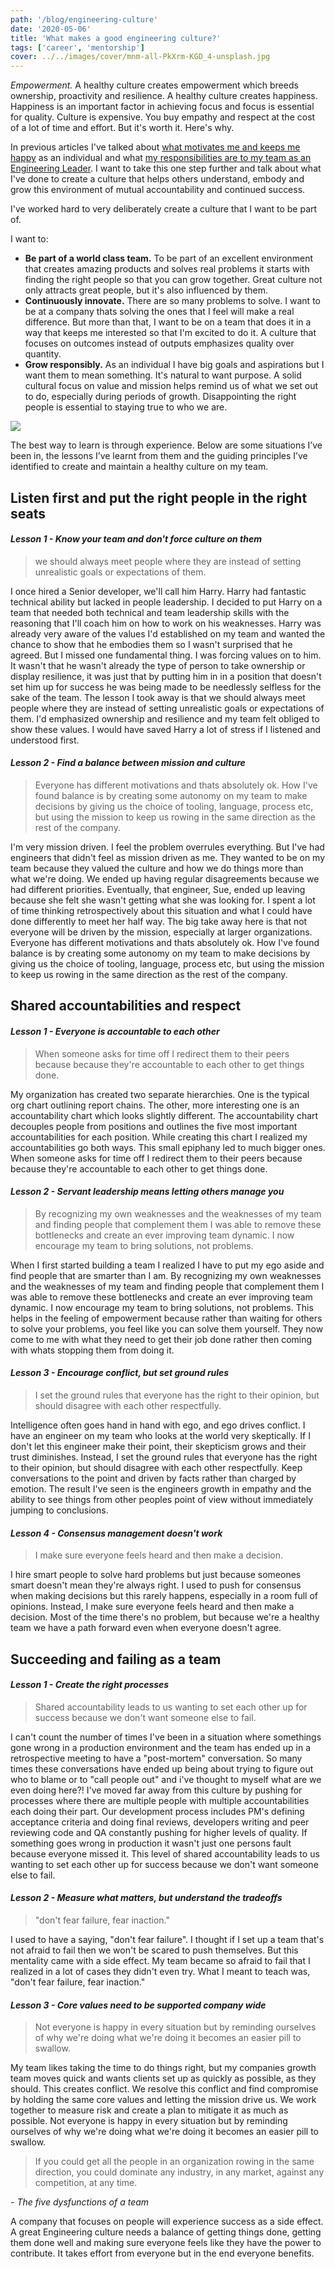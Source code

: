 ```yaml
---
path: '/blog/engineering-culture'
date: '2020-05-06'
title: 'What makes a good engineering culture?'
tags: ['career', 'mentorship']
cover: ../../images/cover/mnm-all-PkXrm-KGD_4-unsplash.jpg
---
```



*Empowerment.* A healthy culture creates empowerment which breeds ownership, proactivity and resilience. A healthy culture creates happiness. Happiness is an important factor in achieving focus and focus is essential for quality. Culture is expensive. You buy empathy and respect at the cost of a lot of time and effort. But it's worth it. Here's why.

In previous articles I've talked about [what motivates me and keeps me happy](/blog/people-problem-pay) as an individual and what [my responsibilities are to my team as an Engineering Leader](/blog/director-of-engineering). I want to take this one step further and talk about what I've done to create a culture that helps others understand, embody and grow this environment of mutual accountability and continued success.

I've worked hard to very deliberately create a culture that I want to be part of. 

I want to:

- **Be part of a world class team.** To be part of an excellent environment that creates amazing products and solves real problems it starts with finding the right people so that you can grow together. Great culture not only attracts great people, but it's also influenced by them.
- **Continuously innovate.** There are so many problems to solve. I want to be at a company thats solving the ones that I feel will make a real difference. But more than that, I want to be on a team that does it in a way that keeps me interested so that I'm excited to do it. A culture that focuses on outcomes instead of outputs emphasizes quality over quantity.
- **Grow responsibly.** As an individual I have big goals and aspirations but I want them to mean something. It's natural to want purpose. A solid cultural focus on value and mission helps remind us of what we set out to do, especially during periods of growth. Disappointing the right people is essential to staying true to who we are.

<img src={CultureCloudImg} />

The best way to learn is through experience. Below are some situations I’ve been in, the lessons I’ve learnt from them and the guiding principles I’ve identified to create and maintain a healthy culture on my team.

## Listen first and put the right people in the right seats

#### *Lesson 1 - Know your team and don't force culture on them*

> we should always meet people where they are instead of setting unrealistic goals or expectations of them.

I once hired a Senior developer, we'll call him Harry. Harry had fantastic technical ability but lacked in people leadership. I decided to put Harry on a team that needed both technical and team leadership skills with the reasoning that I'll coach him on how to work on his weaknesses. Harry was already very aware of the values I'd established on my team and wanted the chance to show that he embodies them so I wasn't surprised that he agreed. But I missed one fundamental thing. I was forcing values on to him. It wasn't that he wasn't already the type of person to take ownership or display resilience, it was just that by putting him in in a position that doesn't set him up for success he was being made to be needlessly selfless for the sake of the team. The lesson I took away is that we should always meet people where they are instead of setting unrealistic goals or expectations of them. I'd emphasized ownership and resilience and my team felt obliged to show these values. I would have saved Harry a lot of stress if I listened and understood first.

#### *Lesson 2 - Find a balance between mission and culture*

> Everyone has different motivations and thats absolutely ok. How I've found balance is by creating some autonomy on my team to make decisions by giving us the choice of tooling, language, process etc, but using the mission to keep us rowing in the same direction as the rest of the company.

I'm very mission driven. I feel the problem overrules everything. But I've had engineers that didn't feel as mission driven as me. They wanted to be on my team because they valued the culture and how we do things more than what we're doing. We ended up having regular disagreements because we had different priorities. Eventually, that engineer, Sue, ended up leaving because she felt she wasn't getting what she was looking for. I spent a lot of time thinking retrospectively about this situation and what I could have done differently to meet her half way. The big take away here is that not everyone will be driven by the mission, especially at larger organizations. Everyone has different motivations and thats absolutely ok. How I've found balance is by creating some autonomy on my team to make decisions by giving us the choice of tooling, language, process etc, but using the mission to keep us rowing in the same direction as the rest of the company.

## Shared accountabilities and respect

#### *Lesson 1 - Everyone is accountable to each other*

> When someone asks for time off I redirect them to their peers because because they're accountable to each other to get things done.

My organization has created two separate hierarchies. One is the typical org chart outlining report chains. The other, more interesting one is an accountability chart which looks slightly different. The accountability chart decouples people from positions and outlines the five most important accountabilities for each position. While creating this chart I realized my accountabilities go both ways. This small epiphany led to much bigger ones. When someone asks for time off I redirect them to their peers because because they're accountable to each other to get things done.

#### *Lesson 2 - Servant leadership means letting others manage you*

> By recognizing my own weaknesses and the weaknesses of my team and finding people that complement them I was able to remove these bottlenecks and create an ever improving team dynamic. I now encourage my team to bring solutions, not problems.

When I first started building a team I realized I have to put my ego aside and find people that are smarter than I am. By recognizing my own weaknesses and the weaknesses of my team and finding people that complement them I was able to remove these bottlenecks and create an ever improving team dynamic. I now encourage my team to bring solutions, not problems. This helps in the feeling of empowerment because rather than waiting for others to solve your problems, you feel like you can solve them yourself. They now come to me with what they need to get their job done rather then coming with whats stopping them from doing it.

#### *Lesson 3 - Encourage conflict, but set ground rules*

> I set the ground rules that everyone has the right to their opinion, but should disagree with each other respectfully.

Intelligence often goes hand in hand with ego, and ego drives conflict. I have an engineer on my team who looks at the world very skeptically. If I don't let this engineer make their point, their skepticism grows and their trust diminishes. Instead, I set the ground rules that everyone has the right to their opinion, but should disagree with each other respectfully. Keep conversations to the point and driven by facts rather than charged by emotion. The result I've seen is the engineers growth in empathy and the ability to see things from other peoples point of view without immediately jumping to conclusions. 

#### *Lesson 4 - Consensus management doesn't work*

> I make sure everyone feels heard and then make a decision.

I hire smart people to solve hard problems but just because someones smart doesn't mean they're always right. I used to push for consensus when making decisions but this rarely happens, especially in a room full of opinions. Instead, I make sure everyone feels heard and then make a decision. Most of the time there's no problem, but because we're a healthy team we have a path forward even when everyone doesn't agree. 

## Succeeding and failing as a team

#### *Lesson 1 - Create the right processes*

> Shared accountability leads to us wanting to set each other up for success because we don't want someone else to fail.

I can't count the number of times I've been in a situation where somethings gone wrong in a production environment and the team has ended up in a retrospective meeting to have a "post-mortem" conversation. So many times these conversations have ended up being about trying to figure out who to blame or to "call people out" and i've thought to myself what are we even doing here?! I've moved far away from this culture by pushing for processes where there are multiple people with multiple accountabilities each doing their part. Our development process includes PM's defining acceptance criteria and doing final reviews, developers writing and peer reviewing code and QA constantly pushing for higher levels of quality. If something goes wrong in production it wasn't just one persons fault because everyone missed it. This level of shared accountability leads to us wanting to set each other up for success because we don't want someone else to fail.

#### *Lesson 2 - Measure what matters, but understand the tradeoffs*

> "don't fear failure, fear inaction."

I used to have a saying, "don't fear failure". I thought if I set up a team that's not afraid to fail then we won't be scared to push themselves. But this mentality came with a side effect. My team became so afraid to fail that I realized in a lot of cases they didn't even try. What I meant to teach was, "don't fear failure, fear inaction."

#### *Lesson 3 - Core values need to be supported company wide*

> Not everyone is happy in every situation but by reminding ourselves of why we're doing what we're doing it becomes an easier pill to swallow.

My team likes taking the time to do things right, but my companies growth team moves quick and wants clients set up as quickly as possible, as they should. This creates conflict. We resolve this conflict and find compromise by holding the same core values and letting the mission drive us. We work together to measure risk and create a plan to mitigate it as much as possible. Not everyone is happy in every situation but by reminding ourselves of why we're doing what we're doing it becomes an easier pill to swallow.

> If you could get all the people in an organization rowing in the same direction, you could dominate any industry, in any market, against any competition, at any time.

*- The five dysfunctions of a team*

A company that focuses on people will experience success as a side effect. A great Engineering culture needs a balance of getting things done, getting them done well and making sure everyone feels like they have the power to contribute. It takes effort from everyone but in the end everyone benefits.